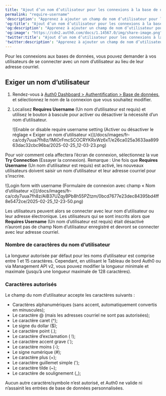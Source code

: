 ```yaml
---
title: "Ajout d’un nom d’utilisateur pour les connexions à la base de données"
permalink: "require-username"
'description': "Apprenez à ajouter un champ de nom d’utilisateur pour la connexion aux bases de données."
'og:title': "Ajout d’un nom d’utilisateur pour les connexions à la base de données"
'og:description': "Apprenez à ajouter un champ de nom d’utilisateur pour la connexion aux bases de données."
'og:image': "https://cdn2.auth0.com/docs/1.14567.0/img/share-image.png"
'twitter:title': "Ajout d’un nom d’utilisateur pour les connexions à la base de données"
'twitter:description': "Apprenez à ajouter un champ de nom d’utilisateur pour la connexion aux bases de données."
---
```


Pour les connexions aux bases de données, vous pouvez demander à vos utilisateurs de se connecter avec un nom d’utilisateur au lieu de leur adresse courriel.

## Exiger un nom d’utilisateur

1. Rendez-vous à [Auth0 Dashboard > Authentification > Base de données](https://manage.auth0.com/#/connections/database), et sélectionnez le nom de la connexion que vous souhaitez modifier.
2. Localisez **Requires Username** (Un nom d’utilisateur est requis) et utilisez le bouton à bascule pour activer ou désactiver la nécessité d’un nom d’utilisateur.

   <Frame>![Enable or disable require username setting (Activer ou désactiver le réglage « Exiger un nom d’utilisateur »)](/docs/images/fr-ca/cdy7uua7fh8z/1MlOrFmcSCOCRYKRxWz6xT/e26ca025a3633aa89963dac32cbc96ba/2025-02-25_12-03-23.png)</Frame>

Pour voir comment cela affectera l’écran de connexion, sélectionnez la vue **Try Connection** (Essayer la connexion). Remarque : Une fois que **Requires Username** (Un nom d’utilisateur est requis) est activé, les nouveaux utilisateurs doivent saisir un nom d’utilisateur et leur adresse courriel pour s’inscrire.

<Frame>![Login form with username (Formulaire de connexion avec champ « Nom d’utilisateur »)](/docs/images/fr-ca/cdy7uua7fh8z/AiB37UZqyBPb8h55PZtzm/0bcd7677e23dec84395bd4ff8e5472ce/2025-02-25_12-23-50.png)</Frame>

Les utilisateurs peuvent alors se connecter avec leur nom d’utilisateur ou leur adresse électronique. Les utilisateurs qui se sont inscrits alors que **Requires Username** (Un nom d’utilisateur est requis) était désactivé n’auront pas de champ Nom d’utilisateur enregistré et devront se connecter avec leur adresse courriel.

### Nombre de caractères du nom d’utilisateur

La longueur autorisée par défaut pour les noms d’utilisateur est comprise entre 1 et 15 caractères. Cependant, en utilisant le Tableau de bord Auth0 ou via <Tooltip href="/docs/docs/fr-ca/glossary?term=management-api" tip="Management API
Un produit permettant aux clients d’effectuer des tâches administratives." cta="Voir le glossaire">Management API</Tooltip> v2, vous pouvez modifier la longueur minimale et maximale (jusqu’à une longueur maximale de 128 caractères).

### Caractères autorisés

Le champ du nom d’utilisateur accepte les caractères suivants :

* Caractères alphanumériques (sans accent, automatiquement convertis en minuscules);
* Le caractère @ (mais les adresses courriel ne sont pas autorisées);
* Le caractère caret (^);
* Le signe du dollar ($);
* Le caractère point (.);
* Le caractère d’exclamation ( !);
* Le caractère accent grave (\`);
* Le caractère moins (-);
* Le signe numérique (#);
* Le caractère plus (+);
* Le caractère guillemet simple (');
* Le caractère tilde (~);
* Le caractère de soulignement (_);

Aucun autre caractère/symbole n’est autorisé, et Auth0 ne valide ni n’assainit les entrées de base de données personnalisées.